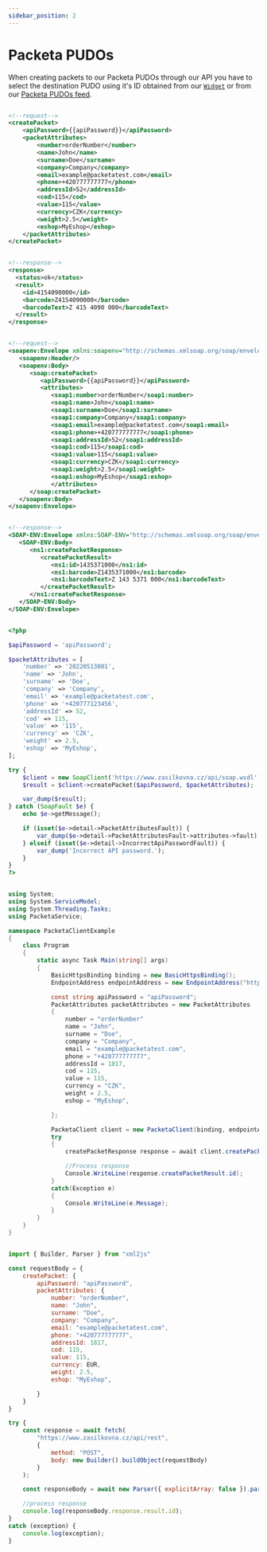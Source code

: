 ```yaml
---
sidebar_position: 2
---
```



# Packeta PUDOs

When creating packets to our Packeta PUDOs through our API you have to select the destination PUDO using
it's ID obtained from our [`Widget`](../pudo-delivery/widget) or from our [Packeta PUDOs feed](../pudo-delivery/packeta-pudos).

<Tabs>
<TabItem value="rest" label="REST">

```xml

<!--request-->
<createPacket>
    <apiPassword>{{apiPassword}}</apiPassword>
    <packetAttributes>
        <number>orderNumber</number>
        <name>John</name>
        <surname>Doe</surname>
        <company>Company</company>
        <email>example@packetatest.com</email>
        <phone>+420777777777</phone>
        <addressId>52</addressId>
        <cod>115</cod>
        <value>115</value>
        <currency>CZK</currency>
        <weight>2.5</weight>
        <eshop>MyEshop</eshop>
    </packetAttributes>
</createPacket>


<!--response-->
<response>
  <status>ok</status>
  <result>
    <id>4154090000</id>
    <barcode>Z4154090000</barcode>
    <barcodeText>Z 415 4090 000</barcodeText>
  </result>
</response>


```

</TabItem>
<TabItem value="soap" label="SOAP">

```xml

<!--request-->
<soapenv:Envelope xmlns:soapenv="http://schemas.xmlsoap.org/soap/envelope/" xmlns:soap="http://www.zasilkovna.cz/api/soap.wsdl2" xmlns:soap1="http://www.zasilkovna.cz/api/soap.wsdl">
   <soapenv:Header/>
   <soapenv:Body>
      <soap:createPacket>
         <apiPassword>{{apiPassword}}</apiPassword>
         <attributes>            
            <soap1:number>orderNumber</soap1:number>
            <soap1:name>John</soap1:name>
            <soap1:surname>Doe</soap1:surname>
            <soap1:company>Company</soap1:company>
            <soap1:email>example@packetatest.com</soap1:email>
            <soap1:phone>+420777777777</soap1:phone>
            <soap1:addressId>52</soap1:addressId>
            <soap1:cod>115</soap1:cod>
            <soap1:value>115</soap1:value>
            <soap1:currency>CZK</soap1:currency>
            <soap1:weight>2.5</soap1:weight>
            <soap1:eshop>MyEshop</soap1:eshop>
            </attributes>
      </soap:createPacket>
   </soapenv:Body>
</soapenv:Envelope>


<!--response-->
<SOAP-ENV:Envelope xmlns:SOAP-ENV="http://schemas.xmlsoap.org/soap/envelope/" xmlns:ns1="http://www.zasilkovna.cz/api/soap.wsdl">
   <SOAP-ENV:Body>
      <ns1:createPacketResponse>
         <createPacketResult>
            <ns1:id>1435371000</ns1:id>
            <ns1:barcode>Z1435371000</ns1:barcode>
            <ns1:barcodeText>Z 143 5371 000</ns1:barcodeText>
         </createPacketResult>
      </ns1:createPacketResponse>
   </SOAP-ENV:Body>
</SOAP-ENV:Envelope>


```

</TabItem>
<TabItem value="php" label="PHP">

```php

<?php

$apiPassword = 'apiPassword';

$packetAttributes = [
    'number' => '20220513001',
    'name' => 'John',
    'surname' => 'Doe',
    'company' => 'Company',
    'email' => 'example@packetatest.com',
    'phone' => '+420777123456',
    'addressId' => 52,
    'cod' => 115,
    'value' => '115',
    'currency' => 'CZK',
    'weight' => 2.5,
    'eshop' => 'MyEshop',
];

try {
    $client = new SoapClient('https://www.zasilkovna.cz/api/soap.wsdl');
    $result = $client->createPacket($apiPassword, $packetAttributes);

    var_dump($result);
} catch (SoapFault $e) {
    echo $e->getMessage();

    if (isset($e->detail->PacketAttributesFault)) {
        var_dump($e->detail->PacketAttributesFault->attributes->fault);
    } elseif (isset($e->detail->IncorrectApiPasswordFault)) {
        var_dump('Incorrect API password.');
    }
}
?>


```

</TabItem>
<TabItem value="csharp" label="C#">

```csharp

using System;
using System.ServiceModel;
using System.Threading.Tasks;
using PacketaService;

namespace PacketaClientExample
{
    class Program
    {
        static async Task Main(string[] args)
        {
            BasicHttpsBinding binding = new BasicHttpsBinding();
            EndpointAddress endpointAddress = new EndpointAddress("https://www.zasilkovna.cz/api/soap");

            const string apiPassword = "apiPassword";
            PacketAttributes packetAttributes = new PacketAttributes
            {
                number = "orderNumber"
                name = "John",
                surname = "Doe",
                company = "Company",
                email = "example@packetatest.com",
                phone = "+420777777777",
                addressId = 1817,
                cod = 115,
                value = 115,
                currency = "CZK",
                weight = 2.5,
                eshop = "MyEshop",

            };

            PacketaClient client = new PacketaClient(binding, endpointAddress);
            try
            {
                createPacketResponse response = await client.createPacketAsync(new createPacketRequest(apiPassword, packetAttributes));

                //Process response
                Console.WriteLine(response.createPacketResult.id);
            }
            catch(Exception e)
            {
                Console.WriteLine(e.Message);
            }      
        }
    }
}


```

</TabItem>
<TabItem value="js" label="Node.js">

```js

import { Builder, Parser } from "xml2js"

const requestBody = {
    createPacket: {
        apiPassword: "apiPassword",
        packetAttributes: {
            number: "orderNumber",
            name: "John",
            surname: "Doe",
            company: "Company",
            email: "example@packetatest.com",
            phone: "+420777777777",
            addressId: 1817,
            cod: 115,
            value: 115,
            currency: EUR,
            weight: 2.5,
            eshop: "MyEshop",

        }
    }
}

try {
    const response = await fetch(
        "https://www.zasilkovna.cz/api/rest",
        {
            method: "POST",
            body: new Builder().buildObject(requestBody)
        }
    );

    const responseBody = await new Parser({ explicitArray: false }).parseStringPromise(await response.text());

    //process response
    console.log(responseBody.response.result.id);
}
catch (exception) {
    console.log(exception);
}


```

</TabItem>
</Tabs>